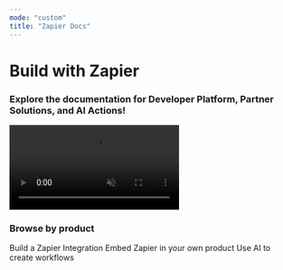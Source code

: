 ```yaml
---
mode: "custom"
title: "Zapier Docs"
---
```


<div class="hero-container">
  <div class="hero-text">
    <h1 style={{
      fontSize: '3.5rem',
      fontWeight: 'bold',
      marginBottom: '1rem',
    }}>
      Build with Zapier
    </h1>
    <h3 style={{
      fontSize: '1.5rem',
      marginBottom: '1rem',
    }}>
      Explore the documentation for Developer Platform, Partner Solutions, and AI Actions!
    </h3>
 
  </div>
  <video
    autoPlay
    muted
    loop
    playsInline
    className="aspect-video hero-video"
    src="https://framerusercontent.com/assets/rOWbX3oZetZ0NpxzV5Bp4sBeVIE.mp4"
  ></video>
</div>


<div style={{
  padding: '1rem 1rem',
}}>
  <h3 style={{
    fontSize: '2rem',
    fontWeight: 'bold',
    marginBottom: '2rem',
    textAlign: 'center',
  }}>
    Browse by product
  </h3>
  <div style={{
    display: 'flex',
    justifyContent: 'center',
    flexWrap: 'wrap',
    gap: '0.5rem',
  }}>
    <CardGroup cols={3}>
    <Card title="Platform Documentation" href="/platform" icon="play">
      Build a Zapier Integration
    </Card>
    <Card title="Partner Solutions" href="/partner-solutions/getting-started" icon="code-simple">
      Embed Zapier in your own product
    </Card>
    <Card title="AI Actions" href="/ai-actions" icon="code">
      Use AI to create workflows
    </Card>
  </CardGroup>
  </div>
</div>
